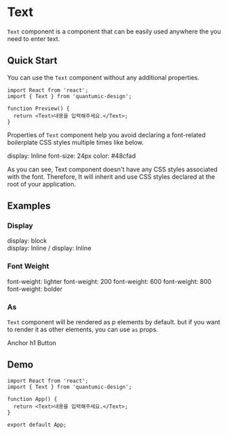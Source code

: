 
<Meta title="components/Text" components={Text} />

# Text

`Text` component is a component that can be easily used anywhere the you need to enter text.

## Quick Start

You can use the `Text` component without any additional properties.

```tsx
import React from 'react';
import { Text } from 'quantumic-design';

function Preview() {
  return <Text>내용을 입력해주세요.</Text>;
}
```

Properties of `Text` component help you avoid declaring a font-related boilerplate CSS styles multiple times like below.

<Canvas>
  <Story name="Preview">
    <Text display="inline">display: Inline</Text>
    <Text size={24}>font-size: 24px</Text>
    <Text color="#48cfad">color: #48cfad</Text>
  </Story>
</Canvas>

As you can see, Text component doesn't have any CSS styles associated with the font. Therefore, It will inherit and use CSS styles declared at the root of your application.

## Examples

### Display

<Canvas>
  <Story name="Display">
    <Text>display: block</Text>
    <div>
      <Text display="inline">display: Inline</Text>
      <Text display="inline">/</Text>
      <Text display="inline">display: Inline</Text>
    </div>
  </Story>
</Canvas>

### Font Weight

<Canvas>
  <Story name="Font Weight">
    <Text weight="lighter">font-weight: lighter</Text>
    <Text weight={200}>font-weight: 200</Text>
    <Text weight={600}>font-weight: 600</Text>
    <Text weight={800}>font-weight: 800</Text>
    <Text weight="bolder">font-weight: bolder</Text>
  </Story>
</Canvas>

### As

`Text` component will be rendered as p elements by default. but if you want to render it as other elements, you can use `as` props.

<Canvas>
  <Story name="As">
    <Text as="a" href="https://github.com" target="blank">
      Anchor
    </Text>
    <Text as="h1">h1</Text>
    <Text as="button">Button</Text>
  </Story>
</Canvas>

## Demo

```tsx codesandbox=lubycon
import React from 'react';
import { Text } from 'quantumic-design';

function App() {
  return <Text>내용을 입력해주세요.</Text>;
}

export default App;
```
